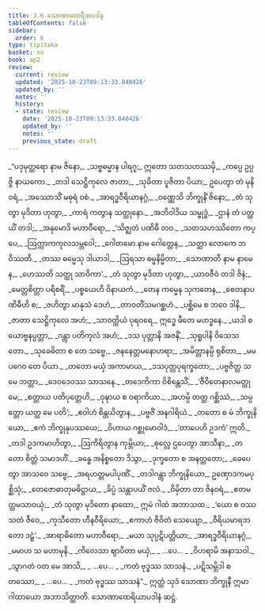 ```yaml
---
title: 3.6 သောဏာထေရီအပဒါန
tableOfContents: false
sidebar:
  order: 6
type: tipitaka
basket: su
book: ap2
review:
  current: review
  updated: '2025-10-23T09:13:33.848426'
  updated_by: ''
  notes: ''
  history:
  - state: review
    date: '2025-10-23T09:13:33.848426'
    updated_by: ''
    notes: ''
    previous_state: draft
---
```



<ReviewStatus review={frontmatter.review} showDetails={true} />

<HypothesisAnnotation frontmatter={frontmatter} />

<DynamicBreadcrumb />

<Division number="220" book="ap2" e="ch" v="20" p="131">

<Paragraph number="924" type="verses" book="ap2">
_“ပဒုမုတ္တရော နာမ ဇိနော,_  
_သဗ္ဗဓမ္မာန ပါရဂူ;_  
ဣတော သတသဟဿမှိ,_  
_ကပ္ပေ ဥပ္ပဇ္ဇိ နာယကော._  

</Paragraph>

</Division>
<Division number="221" book="ap2" e="ch" v="20" p="160">

<Paragraph number="925" type="verses" book="ap2">
_တဒါ သေဋ္ဌိကုလေ ဇာတာ,_  
_သုခိတာ ပူဇိတာ ပိယာ;_  
ဥပေတွာ တံ မုနိဝရံ,_  
_အဿောသိံ မဓုရံ ဝစံ._  

</Paragraph>

</Division>
<Division number="222" book="ap2" e="ch" v="20" p="161">

<Paragraph number="926" type="verses" book="ap2">
_အာရဒ္ဓဝီရိယာနဂ္ဂံ,_  
_ဝဏ္ဏေသိ ဘိက္ခုနိံ ဇိနော;_  
_တံ သုတွာ မုဒိတာ ဟုတွာ,_  
_ကာရံ ကတွာန သတ္ထုနော._  

</Paragraph>

</Division>
<Division number="223" book="ap2" e="ch" v="20" p="161">

<Paragraph number="927" type="verses" book="ap2">
_အဘိဝါဒိယ သမ္ဗုဒ္ဓံ,_  
_ဌာနံ တံ ပတ္ထယိံ တဒါ;_  
_အနုမောဒိ မဟာဝီရော,_  
_‘သိဇ္ဈတံ ပဏိဓီ တဝ._  

</Paragraph>

</Division>
<Division number="224" book="ap2" e="ch" v="20" p="161">

<Paragraph number="928" type="verses" book="ap2">
_သတသဟဿိတော ကပ္ပေ,_  
_ဩက္ကာကကုလသမ္ဘဝေါ;_  
_ဂေါတမော နာမ ဂေါတ္တေန,_  
_သတ္ထာ လောကေ ဘဝိဿတိ._  

</Paragraph>

</Division>
<Division number="225" book="ap2" e="ch" v="20" p="161">

<Paragraph number="929" type="verses" book="ap2">
_တဿ ဓမ္မေသု ဒါယာဒါ,_  
_ဩရသာ ဓမ္မနိမ္မိတာ;_  
_သောဏာတိ နာမ နာမေန,_  
_ဟေဿတိ သတ္ထု သာဝိကာ’._  

</Paragraph>

</Division>
<Division number="226" book="ap2" e="ch" v="20" p="161">

<Paragraph number="930" type="verses" book="ap2">
_တံ သုတွာ မုဒိတာ ဟုတွာ,_  
_ယာဝဇီဝံ တဒါ ဇိနံ;_  
_မေတ္တစိတ္တာ ပရိစရိံ,_  
_ပစ္စယေဟိ ဝိနာယကံ._  

</Paragraph>

</Division>
<Division number="227" book="ap2" e="ch" v="20" p="161">

<Paragraph number="931" type="verses" book="ap2">
_တေန ကမ္မေန သုကတေန,_  
_စေတနာပဏိဓီဟိ စ;_  
_ဇဟိတွာ မာနုသံ ဒေဟံ,_  
_တာဝတိံသမဂစ္ဆဟံ._  

</Paragraph>

</Division>
<Division number="228" book="ap2" e="ch" v="20" p="161">

<Paragraph number="932" type="verses" book="ap2">
_ပစ္ဆိမေ စ ဘဝေ ဒါနိ,_  
_ဇာတာ သေဋ္ဌိကုလေ အဟံ;_  
_သာဝတ္ထိယံ ပုရဝရေ,_  
ဣဒ္ဓေ ဖီတေ မဟဒ္ဓနေ._  

</Paragraph>

</Division>
<Division number="229" book="ap2" e="ch" v="20" p="161">

<Paragraph number="933" type="verses" book="ap2">
_ယဒါ စ ယောဗ္ဗနပ္ပတ္တာ,_  
_ဂန္တွာ ပတိကုလံ အဟံ;_  
_ဒသ ပုတ္တာနိ အဇနိံ,_  
_သုရူပါနိ ဝိသေသတော._  

</Paragraph>

</Division>
<Division number="230" book="ap2" e="ch" v="20" p="161">

<Paragraph number="934" type="verses" book="ap2">
_သုခေဓိတာ စ တေ သဗ္ဗေ,_  
_ဇနနေတ္တမနောဟရာ;_  
_အမိတ္တာနမ္ပိ ရုစိတာ,_  
_မမ ပဂေဝ တေ ပိယာ._  

</Paragraph>

</Division>
<Division number="231" book="ap2" e="ch" v="20" p="161">

<Paragraph number="935" type="verses" book="ap2">
_တတော မယှံ အကာမာယ,_  
_ဒသပုတ္တပုရက္ခတော;_  
_ပဗ္ဗဇိတ္ထ သ မေ ဘတ္တာ,_  
_ဒေဝဒေဝဿ သာသနေ._  

</Paragraph>

</Division>
<Division number="232" book="ap2" e="ch" v="20" p="161">

<Paragraph number="936" type="verses" book="ap2">
_တဒေကိကာ ဝိစိန္တေသိံ,_  
_‘ဇီဝိတေနာလမတ္ထု မေ;_  
_စတ္တာယ ပတိပုတ္တေဟိ,_  
_ဝုဍ္ဎာယ စ ဝရာကိယာ._  

</Paragraph>

</Division>
<Division number="233" book="ap2" e="ch" v="20" p="161">

<Paragraph number="937" type="verses" book="ap2">
_အဟမ္ပိ တတ္ထ ဂစ္ဆိဿံ,_  
_သမ္ပတ္တော ယတ္ထ မေ ပတိ’;_  
_ဧဝါဟံ စိန္တယိတွာန,_  
_ပဗ္ဗဇိံ အနဂါရိယံ._  

</Paragraph>

</Division>
<Division number="234" book="ap2" e="ch" v="20" p="162">

<Paragraph number="938" type="verses" book="ap2">
_တတော စ မံ ဘိက္ခုနိယော,_  
_ဧကံ ဘိက္ခုနုပဿယေ;_  
_ဝိဟာယ ဂစ္ဆုမောဝါဒံ,_  
_‘တာပေဟိ ဥဒကံ’ ဣတိ._  

</Paragraph>

</Division>
<Division number="235" book="ap2" e="ch" v="20" p="162">

<Paragraph number="939" type="verses" book="ap2">
_တဒါ ဥဒကမာဟိတွာ,_  
_ဩကိရိတွာန ကုမ္ဘိယာ;_  
_စုလ္လေ ဌပေတွာ အာသီနာ,_  
_တတော စိတ္တံ သမာဒဟိံ._  

</Paragraph>

</Division>
<Division number="236" book="ap2" e="ch" v="20" p="162">

<Paragraph number="940" type="verses" book="ap2">
_ခန္ဓေ အနိစ္စတော ဒိသွာ,_  
_ဒုက္ခတော စ အနတ္တတော;_  
_ခေပေတွာ အာသဝေ သဗ္ဗေ,_  
_အရဟတ္တမပါပုဏိံ._  

</Paragraph>

</Division>
<Division number="237" book="ap2" e="ch" v="20" p="162">

<Paragraph number="941" type="verses" book="ap2">
_တဒါဂန္တွာ ဘိက္ခုနိယော,_  
ဥဏှောဒကမပုစ္ဆိသုံ;_  
_တေဇောဓာတုမဓိဋ္ဌာယ,_  
_ခိပ္ပံ သန္တာပယိံ ဇလံ._  

</Paragraph>

</Division>
<Division number="238" book="ap2" e="ch" v="20" p="162">

<Paragraph number="942" type="verses" book="ap2">
_ဝိမှိတာ တာ ဇိနဝရံ,_  
_ဧတမတ္ထမသာဝယုံ;_  
_တံ သုတွာ မုဒိတော နာထော,_  
ဣမံ ဂါထံ အဘာသထ._  

</Paragraph>

</Division>
<Division number="239" book="ap2" e="ch" v="20" p="162">

<Paragraph number="943" type="verses" book="ap2">
_‘ယော စ ဝဿသတံ ဇီဝေ,_  
_ကုသီတော ဟီနဝီရိယော;_  
_ဧကာဟံ ဇီဝိတံ သေယျော,_  
_ဝီရိယမာရဘတော ဒဠှံ’._  

</Paragraph>

</Division>
<Division number="240" book="ap2" e="ch" v="20" p="162">

<Paragraph number="944" type="verses" book="ap2">
_အာရာဓိတော မဟာဝီရော,_  
_မယာ သုပ္ပဋိပတ္တိယာ;_  
_အာရဒ္ဓဝီရိယာနဂ္ဂံ,_  
_မမာဟ သ မဟာမုနိ._  

</Paragraph>

</Division>
<Division number="241" book="ap2" e="ch" v="20" p="162">

<Paragraph number="945" type="verses" book="ap2">
_ကိလေသာ ဈာပိတာ မယှံ,_  
_ …ပေ… _  
_ဝိဟရာမိ အနာသဝါ._  

</Paragraph>

</Division>
<Division number="242" book="ap2" e="ch" v="20" p="162">

<Paragraph number="946" type="verses" book="ap2">
_သွာဂတံ ဝတ မေ အာသိ,_  
_ …ပေ… _  
_ကတံ ဗုဒ္ဓဿ သာသနံ._  

</Paragraph>

</Division>
<Division number="243" book="ap2" e="ch" v="20" p="162">

<Paragraph number="947" type="verses" book="ap2">
_ပဋိသမ္ဘိဒါ စတဿော,_  
_ …ပေ… _  
_ကတံ ဗုဒ္ဓဿ သာသနံ”._  

</Paragraph>

<Paragraph number="948" book="ap2">
ဣတ္ထံ သုဒံ သောဏာ ဘိက္ခုနီ ဣမာ ဂါထာယော အဘာသိတ္ထာတိ.

</Paragraph>
</Division>

<Paragraph number="949" type="center" book="ap2">
သောဏာထေရိယာပဒါနံ ဆဋ္ဌံ.
</Paragraph>